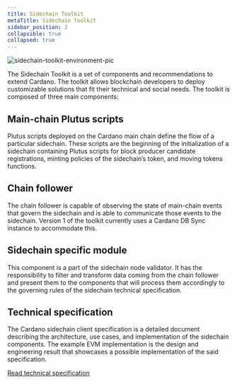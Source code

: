 ```yaml
---
title: Sidechain Toolkit
metaTitle: Sidechain Toolkit
sidebar_position: 2
collapsible: true
collapsed: true
---
```


![sidechain-toolkit-environment-pic](https://user-images.githubusercontent.com/10556209/204818497-7c27e2fb-46c3-41fd-bf60-a47b0926ad9b.png)

The Sidechain Toolkit is a set of components and recommendations to extend
Cardano. The toolkit allows blockchain developers to deploy customizable
solutions that fit their technical and social needs. The toolkit is composed of
three main components:

## Main-chain Plutus scripts

Plutus scripts deployed on the Cardano main chain define the flow of a
particular sidechain. These scripts are the beginning of the initialization of a
sidechain containing Plutus scripts for block producer candidate registrations,
minting policies of the sidechain’s token, and moving tokens functions.

## Chain follower

The chain follower is capable of observing the state of main-chain events that
govern the sidechain and is able to communicate those events to the sidechain.
Version 1 of the toolkit currently uses a Cardano DB Sync instance to
accommodate this.

## Sidechain specific module

This component is a part of the sidechain node validator. It has the
responsibility to filter and transform data coming from the chain follower and
present them to the components that will process them accordingly to the
governing rules of the sidechain technical specification.

## Technical specification

The Cardano sidechain client specification is a detailed document describing the
architecture, use cases, and implementation of the sidechain components. The
example EVM implementation is the design and engineering result that showcases a
possible implementation of the said specification.

[Read technical specification](https://github.com/input-output-hk/sc-evm/blob/main/TECHNICAL_SPECIFICATION_v1.1.pdf)
